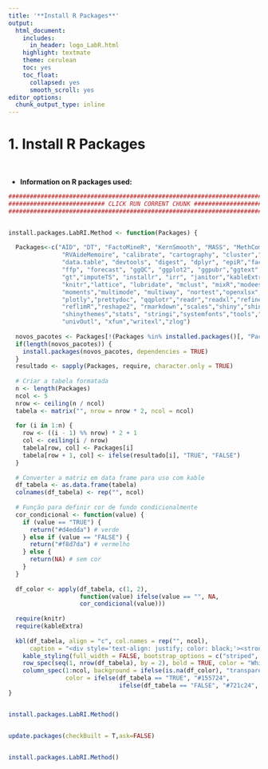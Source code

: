 ---
title: '**Install R Packages**'
output:
  html_document:
    includes:
      in_header: logo_LabR.html
    highlight: textmate
    theme: cerulean
    toc: yes
    toc_float:
      collapsed: yes
      smooth_scroll: yes
editor_options:
  chunk_output_type: inline
---

# 1. Install R Packages 

<br>

* **Information on R packages used:**   

```{r Install R Packages,echo=FALSE,warning=FALSE,message=FALSE}

################################################################################
########################### CLICK RUN CORRENT CHUNK ############################
################################################################################


install.packages.LabRI.Method <- function(Packages) {
  
  Packages<-c("AID", "DT", "FactoMineR", "KernSmooth", "MASS", "MethComp",
               "RVAideMemoire", "calibrate", "cartography", "cluster","datawizard",
               "data.table", "devtools", "digest", "dplyr", "epiR","factoextra",
               "ffp", "forecast", "ggQC", "ggplot2", "ggpubr","ggtext", "grid", 
               "gt","imputeTS", "installr", "irr", "janitor","kableExtra", 
               "knitr","lattice", "lubridate", "mclust", "mixR","modeest", 
               "moments","multimode", "multiway", "nortest","openxlsx","pacman", 
               "plotly","prettydoc", "qqplotr","readr","readxl","refineR", 
               "reflimR","reshape2", "rmarkdown","scales","shiny","shiny.exe",
               "shinythemes","stats", "stringi","systemfonts","tools","utf8",
               "univOutl", "xfun","writexl","zlog")
  
  novos_pacotes <- Packages[!(Packages %in% installed.packages()[, "Package"])]
  if(length(novos_pacotes)) {
    install.packages(novos_pacotes, dependencies = TRUE)
  }
  resultado <- sapply(Packages, require, character.only = TRUE)
  
  # Criar a tabela formatada
  n <- length(Packages)
  ncol <- 5
  nrow <- ceiling(n / ncol)
  tabela <- matrix("", nrow = nrow * 2, ncol = ncol)
  
  for (i in 1:n) {
    row <- ((i - 1) %% nrow) * 2 + 1
    col <- ceiling(i / nrow)
    tabela[row, col] <- Packages[i]
    tabela[row + 1, col] <- ifelse(resultado[i], "TRUE", "FALSE")
  }
  
  # Converter a matriz em data frame para uso com kable
  df_tabela <- as.data.frame(tabela)
  colnames(df_tabela) <- rep("", ncol)
  
  # Função para definir cor de fundo condicionalmente
  cor_condicional <- function(value) {
    if (value == "TRUE") {
      return("#d4edda") # verde
    } else if (value == "FALSE") {
      return("#f8d7da") # vermelho
    } else {
      return(NA) # sem cor
    }
  }
  
  df_color <- apply(df_tabela, c(1, 2), 
                    function(value) ifelse(value == "", NA, 
                    cor_condicional(value)))
  
  require(knitr)
  require(kableExtra)
  
  kbl(df_tabela, align = "c", col.names = rep("", ncol), 
      caption = "<div style='text-align: justify; color: black;'><strong>R Package Status</strong></div>") %>%
    kable_styling(full_width = FALSE, bootstrap_options = c("striped", "hover", "condensed", "responsive")) %>%
    row_spec(seq(1, nrow(df_tabela), by = 2), bold = TRUE, color = "White", background = "#1976d2") %>%
    column_spec(1:ncol, background = ifelse(is.na(df_color), "transparent", df_color), 
                color = ifelse(df_tabela == "TRUE", "#155724", 
                               ifelse(df_tabela == "FALSE", "#721c24", "black")))
}


install.packages.LabRI.Method()


update.packages(checkBuilt = T,ask=FALSE) 


install.packages.LabRI.Method()
```
